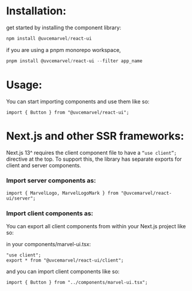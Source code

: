 
<Meta title="Introduction/Getting Started" />

# Installation:

get started by installing the component library:

```powershell
npm install @uvcemarvel/react-ui
```

if you are using a pnpm monorepo workspace,

```powershell
pnpm install @uvcemarvel/react-ui --filter app_name
```

# Usage:

You can start importing components and use them like so:

```tsx
import { Button } from "@uvcemarvel/react-ui";
```

# Next.js and other SSR frameworks:

Next.js 13^ requires the client component file to have a `“use client”;` directive at the top. To support this, the library has separate exports for client and server components.

### Import server components as:

```tsx
import { MarvelLogo, MarvelLogoMark } from "@uvcemarvel/react-ui/server";
```

### Import client components as:

You can export all client components from within your Next.js project like so:

in your components/marvel-ui.tsx:

```tsx
"use client";
export * from "@uvcemarvel/react-ui/client";
```

and you can import client components like so:

```tsx
import { Button } from "../components/marvel-ui.tsx";
```
